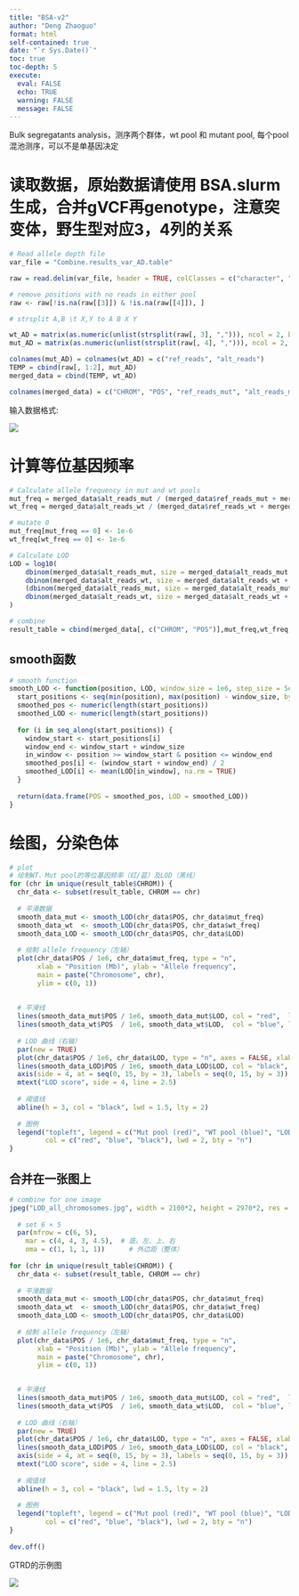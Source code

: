 ```yaml
---
title: "BSA-v2"
author: "Deng Zhaoguo"
format: html
self-contained: true
date: "`r Sys.Date()`"
toc: true       
toc-depth: 5
execute:
  eval: FALSE
  echo: TRUE
  warning: FALSE
  message: FALSE
---
```


Bulk segregatants analysis，测序两个群体，wt pool 和 mutant pool, 每个pool混池测序，可以不是单基因决定

# 读取数据，原始数据请使用 BSA.slurm生成，合并gVCF再genotype，注意突变体，野生型对应3，4列的关系

```r
# Read allele depth file
var_file = "Combine.results_var_AD.table"

raw = read.delim(var_file, header = TRUE, colClasses = c("character", "numeric", "character","character"))

# remove positions with no reads in either pool
raw <- raw[!is.na(raw[[3]]) & !is.na(raw[[4]]), ]

# strsplit A,B \t X,Y to A B X Y

wt_AD = matrix(as.numeric(unlist(strsplit(raw[, 3], ","))), ncol = 2, byrow = TRUE)
mut_AD = matrix(as.numeric(unlist(strsplit(raw[, 4], ","))), ncol = 2, byrow = TRUE)

colnames(mut_AD) = colnames(wt_AD) = c("ref_reads", "alt_reads")
TEMP = cbind(raw[, 1:2], mut_AD)
merged_data = cbind(TEMP, wt_AD)

colnames(merged_data) = c("CHROM", "POS", "ref_reads_mut", "alt_reads_mut","ref_reads_wt", "alt_reads_wt")
```

输入数据格式:

![](images/BSA%20example.jpg)

# 计算等位基因频率

```r
# Calculate allele frequency in mut and wt pools
mut_freq = merged_data$alt_reads_mut / (merged_data$ref_reads_mut + merged_data$alt_reads_mut)
wt_freq = merged_data$alt_reads_wt / (merged_data$ref_reads_wt + merged_data$alt_reads_wt)

# mutate 0
mut_freq[mut_freq == 0] <- 1e-6
wt_freq[wt_freq == 0] <- 1e-6

# Calculate LOD
LOD = log10(
    dbinom(merged_data$alt_reads_mut, size = merged_data$alt_reads_mut + merged_data$ref_reads_mut, prob = mut_freq) *
    dbinom(merged_data$alt_reads_wt, size = merged_data$alt_reads_wt + merged_data$ref_reads_wt, prob = wt_freq) /
    (dbinom(merged_data$alt_reads_mut, size = merged_data$alt_reads_mut + merged_data$ref_reads_mut, prob = (mut_freq + wt_freq) / 2) *
    dbinom(merged_data$alt_reads_wt, size = merged_data$alt_reads_wt + merged_data$ref_reads_wt, prob = (mut_freq + wt_freq) / 2))
)

# combine
result_table = cbind(merged_data[, c("CHROM", "POS")],mut_freq,wt_freq, LOD)
```

## smooth函数

```r
# smooth function
smooth_LOD <- function(position, LOD, window_size = 1e6, step_size = 5e5) {
  start_positions <- seq(min(position), max(position) - window_size, by = step_size)
  smoothed_pos <- numeric(length(start_positions))
  smoothed_LOD <- numeric(length(start_positions))
  
  for (i in seq_along(start_positions)) {
    window_start <- start_positions[i]
    window_end <- window_start + window_size
    in_window <- position >= window_start & position <= window_end
    smoothed_pos[i] <- (window_start + window_end) / 2
    smoothed_LOD[i] <- mean(LOD[in_window], na.rm = TRUE)
  }
  
  return(data.frame(POS = smoothed_pos, LOD = smoothed_LOD))
}
```

# 绘图，分染色体

```r
# plot
# 绘制WT、Mut pool的等位基因频率（红/蓝）及LOD（黑线）
for (chr in unique(result_table$CHROM)) {
  chr_data <- subset(result_table, CHROM == chr)
  
  # 平滑数据
  smooth_data_mut <- smooth_LOD(chr_data$POS, chr_data$mut_freq)
  smooth_data_wt  <- smooth_LOD(chr_data$POS, chr_data$wt_freq)
  smooth_data_LOD <- smooth_LOD(chr_data$POS, chr_data$LOD)
  
  # 绘制 allele frequency（左轴）
  plot(chr_data$POS / 1e6, chr_data$mut_freq, type = "n",
       xlab = "Position (Mb)", ylab = "Allele frequency",
       main = paste("Chromosome", chr),
       ylim = c(0, 1))
  
  
  # 平滑线
  lines(smooth_data_mut$POS / 1e6, smooth_data_mut$LOD, col = "red",  lwd = 2)
  lines(smooth_data_wt$POS  / 1e6, smooth_data_wt$LOD,  col = "blue", lwd = 2)
  
  # LOD 曲线（右轴）
  par(new = TRUE)
  plot(chr_data$POS / 1e6, chr_data$LOD, type = "n", axes = FALSE, xlab = "", ylab = "", ylim = c(-2, 15))
  lines(smooth_data_LOD$POS / 1e6, smooth_data_LOD$LOD, col = "black", lwd = 2)
  axis(side = 4, at = seq(0, 15, by = 3), labels = seq(0, 15, by = 3))
  mtext("LOD score", side = 4, line = 2.5)
  
  # 阈值线
  abline(h = 3, col = "black", lwd = 1.5, lty = 2)
  
  # 图例
  legend("topleft", legend = c("Mut pool (red)", "WT pool (blue)", "LOD (black)"),
         col = c("red", "blue", "black"), lwd = 2, bty = "n")
}

```

## 合并在一张图上

```r
# combine for one image
jpeg("LOD_all_chromosomes.jpg", width = 2100*2, height = 2970*2, res = 300)  # A4, 300 dpi
  
  # set 6 × 5
  par(mfrow = c(6, 5),
    mar = c(4, 4, 3, 4.5),  # 底、左、上、右
    oma = c(1, 1, 1, 1))      # 外边距（整体）
  
for (chr in unique(result_table$CHROM)) {
  chr_data <- subset(result_table, CHROM == chr)
  
  # 平滑数据
  smooth_data_mut <- smooth_LOD(chr_data$POS, chr_data$mut_freq)
  smooth_data_wt  <- smooth_LOD(chr_data$POS, chr_data$wt_freq)
  smooth_data_LOD <- smooth_LOD(chr_data$POS, chr_data$LOD)
  
  # 绘制 allele frequency（左轴）
  plot(chr_data$POS / 1e6, chr_data$mut_freq, type = "n",
       xlab = "Position (Mb)", ylab = "Allele frequency",
       main = paste("Chromosome", chr),
       ylim = c(0, 1))

  
  # 平滑线
  lines(smooth_data_mut$POS / 1e6, smooth_data_mut$LOD, col = "red",  lwd = 2)
  lines(smooth_data_wt$POS  / 1e6, smooth_data_wt$LOD,  col = "blue", lwd = 2)
  
  # LOD 曲线（右轴）
  par(new = TRUE)
  plot(chr_data$POS / 1e6, chr_data$LOD, type = "n", axes = FALSE, xlab = "", ylab = "", ylim = c(-2, 15))
  lines(smooth_data_LOD$POS / 1e6, smooth_data_LOD$LOD, col = "black", lwd = 2)
  axis(side = 4, at = seq(0, 15, by = 3), labels = seq(0, 15, by = 3))
  mtext("LOD score", side = 4, line = 2.5)
  
  # 阈值线
  abline(h = 3, col = "black", lwd = 1.5, lty = 2)
  
  # 图例
  legend("topleft", legend = c("Mut pool (red)", "WT pool (blue)", "LOD (black)"),
         col = c("red", "blue", "black"), lwd = 2, bty = "n")
}
  
dev.off()

```

GTRD的示例图

![](gtrD-LOD_all_chromosomes.jpg)
